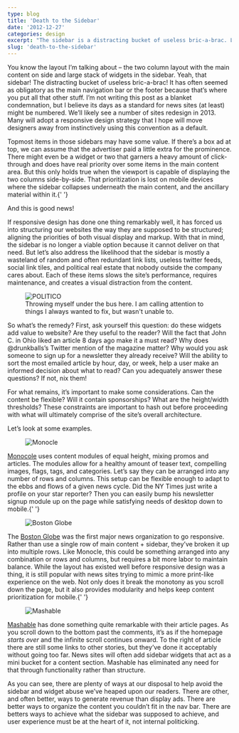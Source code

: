 ```yaml
---
type: blog
title: 'Death to the Sidebar'
date: '2012-12-27'
categories: design
excerpt: "The sidebar is a distracting bucket of useless bric-a-brac. Let's explore ways to not use it."
slug: 'death-to-the-sidebar'
---
```


<p>
  You know the layout I’m talking about – the two column layout with the main
  content on side and large stack of widgets in the sidebar. Yeah, that sidebar!
  The distracting bucket of useless bric-a-brac! It has often seemed as
  obligatory as the main navigation bar or the footer because that’s where you
  put all that other stuff. I’m not writing this post as a blanket condemnation,
  but I believe its days as a standard for news sites (at least) might be
  numbered. We’ll likely see a number of sites redesign in 2013. Many will adopt
  a responsive design strategy that I hope will move designers away from
  instinctively using this convention as a default.
</p>

<p>
  Topmost items in those sidebars may have some value. If there’s a box ad at
  top, we can assume that the advertiser paid a little extra for the prominence.
  There might even be a widget or two that garners a heavy amount of
  click-through and does have real priority over some items in the main content
  area. But this only holds true when the viewport is capable of displaying the
  two columns side-by-side. That prioritization is lost on mobile devices where
  the sidebar collapses underneath the main content, and the ancillary material
  within it.{' '}
</p>

<p>And this is good news!</p>

<p>
  If responsive design has done one thing remarkably well, it has forced us into
  structuring our websites the way they are supposed to be structured; aligning
  the priorities of both visual display and markup. With that in mind, the
  sidebar is no longer a viable option because it cannot deliver on that need.
  But let’s also address the likelihood that the sidebar is mostly a wasteland
  of random and often redundant link lists, useless twitter feeds, social link
  tiles, and political real estate that nobody outside the company cares about.
  Each of these items slows the site’s performance, requires maintenance, and
  creates a visual distraction from the content.
</p>

<figure>
  <img
    src="https://ik.imagekit.io/jaredcunhadotcom/politico.jpg"
    alt="POLITICO"
  />
  <figcaption>
    Throwing myself under the bus here. I am calling attention to things I
    always wanted to fix, but wasn't unable to.
  </figcaption>
</figure>

<p>
  So what’s the remedy? First, ask yourself this question: do these widgets add
  value to website? Are they useful to the reader? Will the fact that John C. in
  Ohio liked an article 8 days ago make it a must read? Why does @drunkballs’s
  Twitter mention of the magazine matter? Why would you ask someone to sign up
  for a newsletter they already receive? Will the ability to sort the most
  emailed article by hour, day, or week, help a user make an informed decision
  about what to read? Can you adequately answer these questions? If not, nix
  them!
</p>

<p>
  For what remains, it’s important to make some considerations. Can the content
  be flexible? Will it contain sponsorships? What are the height/width
  thresholds? These constraints are important to hash out before proceeding with
  what will ultimately comprise of the site’s overall architecture.
</p>

<p>Let’s look at some examples.</p>

<figure>
  <img
    src="https://ik.imagekit.io/jaredcunhadotcom/Screen-Shot-2012-12-27-at-4.22.44-PM.png"
    alt="Monocle"
  />
</figure>

<p>
  <a href="http://monocle.com/">Monocole</a> uses content modules of equal
  height, mixing promos and articles. The modules allow for a healthy amount of
  teaser text, compelling images, flags, tags, and categories. Let’s say they
  can be arranged into any number of rows and columns. This setup can be
  flexible enough to adapt to the ebbs and flows of a given news cycle. Did the
  NY Times just write a profile on your star reporter? Then you can easily bump
  his newsletter signup module up on the page while satisfying needs of desktop
  down to mobile.{' '}
</p>

<figure>
  <img
    src="https://ik.imagekit.io/jaredcunhadotcom/Screen-Shot-2012-12-27-at-4.23.19-PM.png"
    alt="Boston Globe"
  />
</figure>

<p>
  The <a href="http://bostonglobe.com">Boston Globe</a> was the first major news
  organization to go responsive. Rather than use a single row of main content +
  sidebar, they’ve broken it up into multiple rows. Like Monocle, this could be
  something arranged into any combination or rows and columns, but requires a
  bit more labor to maintain balance. While the layout has existed well before
  responsive design was a thing, it is still popular with news sites trying to
  mimic a more print-like experience on the web. Not only does it break the
  monotony as you scroll down the page, but it also provides modularity and
  helps keep content prioritization for mobile.{' '}
</p>

<figure>
  <img
    src="https://ik.imagekit.io/jaredcunhadotcom/mashable.png"
    alt="Mashable"
  />
</figure>

<p>
  <a href="http://mashable.com">Mashable</a> has done something quite remarkable
  with their article pages. As you scroll down to the bottom past the comments,
  it’s as if the homepage <em>starts over</em> and the infinite scroll continues
  onward. To the right of article there are still some links to other stories,
  but they’ve done it acceptably without going too far. News sites will often
  add sidebar widgets that act as a mini bucket for a content section. Mashable
  has eliminated any need for that through functionality rather than structure.
</p>

<p>
  As you can see, there are plenty of ways at our disposal to help avoid the
  sidebar and widget abuse we’ve heaped upon our readers. There are other, and
  often better, ways to generate revenue than display ads. There are better ways
  to organize the content you couldn’t fit in the nav bar. There are betters
  ways to achieve what the sidebar was supposed to achieve, and user experience
  must be at the heart of it, not internal politicking.
</p>
